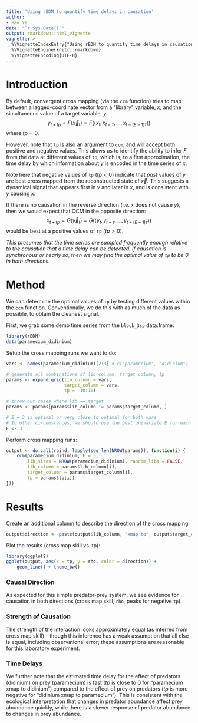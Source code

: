```yaml
---
title: 'Using rEDM to quantify time delays in causation'
author:
- Hao Ye
date: "`r Sys.Date()`"
output: rmarkdown::html_vignette
vignette: >
  %\VignetteIndexEntry{"Using rEDM to quantify time delays in causation"}
  %\VignetteEngine{knitr::rmarkdown}
  %\VignetteEncoding{UTF-8}
---
```

    
# Introduction
    
By default, convergent cross mapping (via the `ccm` function) tries to map between a lagged-coordinate vector from a "library" variable, $x$, and the simultaneous value of a target variable, $y$:
$$ y_{t+tp} = F\left(\vec{x}_t\right) = F\left(\langle x_t, x_{t-\tau}, \dots, x_{t-(E-1)\tau} \rangle \right) $$
where $tp = 0$.

However, note that `tp` is also an argument to `ccm`, and will accept both positive and negative values. This allows us to identify the ability to infer $F$ from the data at different values of `tp`, which is, to a first approximation, the time delay by which information about $y$ is encoded in the time series of $x$.

Note here that negative values of `tp` ($tp < 0$) indicate that *past* values of $y$ are best cross mapped from the reconstructed state of $\vec{x}$. This suggests a dynamical signal that appears first in $y$ and later in $x$, and is consistent with $y$ causing $x$.

If there is no causation in the reverse direction (i.e. $x$ does not cause $y$), then we would expect that CCM in the opposite direction:
$$ x_{t+tp} = G\left(\vec{y}_t\right) = G\left(\langle y_t, y_{t-\tau}, \dots, y_{t-(E-1)\tau} \rangle \right) $$
would be best at a positive values of `tp` ($tp > 0$).

*This presumes that the time series are sampled frequently enough relative to the causation that a time delay can be detected. If causation is synchronous or nearly so, then we may find the optimal value of `tp` to be $0$ in both directions.*

# Method

We can determine the optimal values of `tp` by testing different values within the `ccm` function. Conventionally, we do this with as much of the data as possible, to obtain the cleanest signal.

First, we grab some demo time series from the `block_3sp` data.frame:
```r
library(rEDM)
data(paramecium_didinium)
```

Setup the cross mapping runs we want to do:
```r
vars <- names(paramecium_didinium)[2:3] # c("paramecium", "didinium")

# generate all combinations of lib_column, target_column, tp
params <- expand.grid(lib_column = vars, 
                      target_column = vars, 
                      tp = -10:10)

# throw out cases where lib == target
params <- params[params$lib_column != params$target_column, ]

# E = 3 is optimal or very close to optimal for both vars
# In other circumstances, we should use the best univariate E for each lib_column
E <- 3
```

Perform cross mapping runs:
```r
output <- do.call(rbind, lapply(seq_len(NROW(params)), function(i) {
    ccm(paramecium_didinium, E = 3, 
        lib_sizes = NROW(paramecium_didinium), random_libs = FALSE, 
        lib_column = params$lib_column[i], 
        target_column = params$target_column[i], 
        tp = params$tp[i])
}))
```

# Results

Create an additional column to describe the direction of the cross mapping:
```r
output$direction <- paste(output$lib_column, "xmap to", output$target_column)
```

Plot the results (cross map skill vs. tp):
```r
library(ggplot2)
ggplot(output, aes(x = tp, y = rho, color = direction)) + 
    geom_line() + theme_bw()
```

### Causal Direction
As expected for this simple predator-prey system, we see evidence for causation in both directions (cross map skill, `rho`, peaks for negative `tp`).

### Strength of Causation
The strength of the interaction looks approximately equal (as inferred from cross map skill) -- though this inference has a weak assumption that all else is equal, including observational error; these assumptions are reasonable for this laboratory experiment.

### Time Delays
We further note that the estimated time delay for the effect of predators (didinium) on prey (paramecium) is fast ($tp$ is close to 0 for "paramecium xmap to didinium") compared to the effect of prey on predators ($tp$ is more negative for "didinium xmap to paramecium"). This is consistent with the ecological interpretation that changes in predator abundance affect prey abundance quickly, while there is a slower response of predator abundance to changes in prey abundance.
